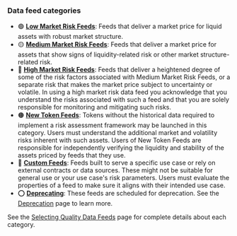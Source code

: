 ### Data feed categories

- 🟢 [**Low Market Risk Feeds**](/data-feeds/selecting-data-feeds/#-low-market-risk-feeds): Feeds that deliver a market price for liquid assets with robust market structure.
- 🟡 [**Medium Market Risk Feeds**](/data-feeds/selecting-data-feeds/#-medium-market-risk-feeds): Feeds that deliver a market price for assets that show signs of liquidity-related risk or other market structure-related risk.
- 🔴 [**High Market Risk Feeds**](/data-feeds/selecting-data-feeds/#-high-market-risk-feeds): Feeds that deliver a heightened degree of some of the risk factors associated with Medium Market Risk Feeds, or a separate risk that makes the market price subject to uncertainty or volatile. In using a high market risk data feed you acknowledge that you understand the risks associated with such a feed and that you are solely responsible for monitoring and mitigating such risks.
- 🟠 [**New Token Feeds**](/data-feeds/selecting-data-feeds/#-provisional-feeds): Tokens without the historical data required to implement a risk assessment framework may be launched in this category. Users must understand the additional market and volatility risks inherent with such assets. Users of New Token Feeds are responsible for independently verifying the liquidity and stability of the assets priced by feeds that they use.
- 🔵 [**Custom Feeds**](/data-feeds/selecting-data-feeds/#-custom-feeds): Feeds built to serve a specific use case or rely on external contracts or data sources. These might not be suitable for general use or your use case's risk parameters. Users must evaluate the properties of a feed to make sure it aligns with their intended use case.
- ⭕ [**Deprecating**](/data-feeds/deprecating-feeds): These feeds are scheduled for deprecation. See the [Deprecation](/data-feeds/deprecating-feeds) page to learn more.

See the [Selecting Quality Data Feeds](/data-feeds/selecting-data-feeds) page for complete details about each category.
